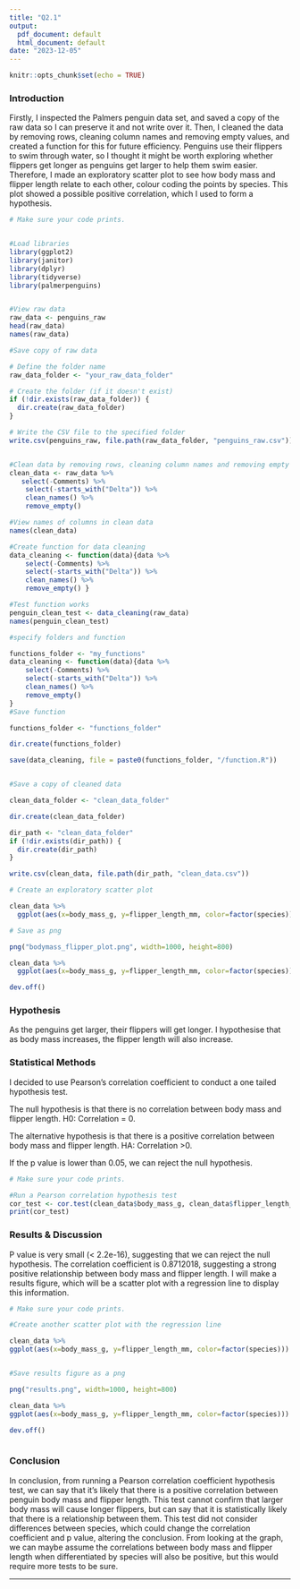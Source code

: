 ---
title: "Q2.1"
output:
  pdf_document: default
  html_document: default
date: "2023-12-05"
---

```{r setup, include=FALSE}
knitr::opts_chunk$set(echo = TRUE)
```

### Introduction

Firstly, I inspected the Palmers penguin data set, and saved a copy of the raw data so I can preserve it and not write over it. Then, I cleaned the data by removing rows, cleaning column names and removing empty values, and created a function for this for future efficiency. Penguins use their flippers to swim through water, so I thought it might be worth exploring whether flippers get longer as penguins get larger to help them swim easier. Therefore, I made an exploratory scatter plot to see how body mass and flipper length relate to each other, colour coding the points by species. This plot showed a possible positive correlation, which I used to form a hypothesis. 

```{r Data Exploration}

# Make sure your code prints. 


#Load libraries
library(ggplot2)
library(janitor)
library(dplyr)
library(tidyverse)
library(palmerpenguins)


#View raw data
raw_data <- penguins_raw
head(raw_data)
names(raw_data)

#Save copy of raw data

# Define the folder name
raw_data_folder <- "your_raw_data_folder"

# Create the folder (if it doesn't exist)
if (!dir.exists(raw_data_folder)) {
  dir.create(raw_data_folder)
}

# Write the CSV file to the specified folder
write.csv(penguins_raw, file.path(raw_data_folder, "penguins_raw.csv"))


#Clean data by removing rows, cleaning column names and removing empty values
clean_data <- raw_data %>%
   select(-Comments) %>%
    select(-starts_with("Delta")) %>%
    clean_names() %>% 
    remove_empty()

#View names of columns in clean data
names(clean_data)

#Create function for data cleaning
data_cleaning <- function(data){data %>%
    select(-Comments) %>%
    select(-starts_with("Delta")) %>%
    clean_names() %>% 
    remove_empty() }

#Test function works 
penguin_clean_test <- data_cleaning(raw_data)
names(penguin_clean_test)

#specify folders and function 

functions_folder <- "my_functions"
data_cleaning <- function(data){data %>%
    select(-Comments) %>%
    select(-starts_with("Delta")) %>%
    clean_names() %>% 
    remove_empty()
}
#Save function 

functions_folder <- "functions_folder"

dir.create(functions_folder)

save(data_cleaning, file = paste0(functions_folder, "/function.R"))


#Save a copy of cleaned data

clean_data_folder <- "clean_data_folder"

dir.create(clean_data_folder)

dir_path <- "clean_data_folder"
if (!dir.exists(dir_path)) {
  dir.create(dir_path)
}

write.csv(clean_data, file.path(dir_path, "clean_data.csv"))

# Create an exploratory scatter plot

clean_data %>%
  ggplot(aes(x=body_mass_g, y=flipper_length_mm, color=factor(species))) + geom_point() + labs(title = "Exploratory Scatter Plot of Body Mass and Flipper Length", x="Body Mass (g)", y="Flipper Length(mm)", color="Species")

# Save as png

png("bodymass_flipper_plot.png", width=1000, height=800)

clean_data %>%
  ggplot(aes(x=body_mass_g, y=flipper_length_mm, color=factor(species))) + geom_point() + labs(title = "Exploratory Scatter Plot of Body Mass and Flipper Length", x="Body Mass (g)", y="Flipper Length(mm)", color="Species") + theme(text = element_text(size = 20))

dev.off()


```

### Hypothesis

As the penguins get larger, their flippers will get longer. I hypothesise that as body mass increases, the flipper length will also increase.

### Statistical Methods
I decided to use Pearson's correlation coefficient to conduct a one tailed hypothesis test.

The null hypothesis is that there is no correlation between body mass and flipper length. H0: Correlation = 0.

The alternative hypothesis is that there is a positive correlation between body mass and flipper length. HA: Correlation >0. 

If the p value is lower than 0.05, we can reject the null hypothesis. 

```{r Statistics}

# Make sure your code prints. 

#Run a Pearson correlation hypothesis test
cor_test <- cor.test(clean_data$body_mass_g, clean_data$flipper_length_mm, method="pearson", alternative = "greater")
print(cor_test)
```
### Results & Discussion

P value is very small (< 2.2e-16), suggesting that we can reject the null hypothesis. The correlation coefficient is 0.8712018, suggesting a strong positive relationship between body mass and flipper length. I will make a results figure, which will be a scatter plot with a regression line to display this information.

```{r Plotting Results}

# Make sure your code prints. 

#Create another scatter plot with the regression line

clean_data %>%
ggplot(aes(x=body_mass_g, y=flipper_length_mm, color=factor(species))) + geom_point() + geom_smooth(method = "lm", se = FALSE, color = "black") + labs(title="Scatter Plot of Body Mass and Flipper Length with Regression Line", subtitle = "r=0.8712018 p=<2.2e-16", color= "Species", x="Body Mass(g)", y="Flipper Length(mm)")


#Save results figure as a png

png("results.png", width=1000, height=800)

clean_data %>%
ggplot(aes(x=body_mass_g, y=flipper_length_mm, color=factor(species))) + geom_point() + geom_smooth(method = "lm", se = FALSE, color = "black") + labs(title="Scatter Plot of Body Mass and Flipper Length with Regression Line", subtitle = "r=0.8712018 p=<2.2e-16", color= "Species", x="Body Mass(g)", y="Flipper Length(mm)")

dev.off()



```
### Conclusion

In conclusion, from running a Pearson correlation coefficient hypothesis test, we can say that it's likely that there is a positive correlation between penguin body mass and flipper length. This test cannot confirm that larger body mass will cause longer flippers, but can say that it is statistically likely that there is a relationship between them. This test did not consider differences between species, which could change the correlation coefficient and p value, altering the conclusion. From looking at the graph, we can maybe assume the correlations between body mass and flipper length when differentiated by species will also be positive, but this would require more tests to be sure. 

------------------------------------------------------------------------